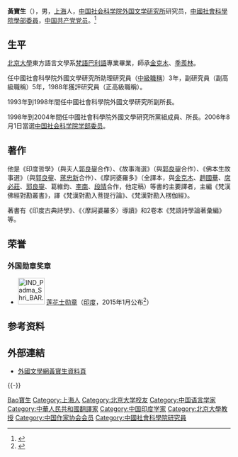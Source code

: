 '''黃寶生'''（{{bd|1942年|7月|||catIdx=Huang黃寶生}}），男，[[上海市|上海]]人，[[中国社会科学院外国文学研究所|中国社会科学院外国文学研究所]]研究员，[[中國社會科學院學部委員|中國社會科學院學部委員]]，[[中国共产党党员|中国共产党党员]]。<ref>{{Cite web|title=黄宝生|url=http://www.chinawriter.com.cn/zxhy/member/8891.shtml|accessdate=2020-01-23|work=中国作家网}}</ref>

== 生平 ==
[[北京大學|北京大學]]東方語言文學系[[梵語|梵語]][[巴利語|巴利語]]專業畢業，師承[[金克木|金克木]]、[[季羨林|季羨林]]。

任中國社會科學院外國文學研究所助理研究員（[[中級職稱|中級職稱]]）3年，副研究員（副高級職稱）5年，1988年獲評研究員（正高級職稱）。

1993年到1998年間任中國社會科學院外國文學研究所副所長。

1998年到2004年間任中國社會科學院外國文學研究所黨組成員、所長。2006年8月1日當選[[中国社会科学院学部委员|中国社会科学院学部委员]]。

== 著作 ==
他是《印度哲學》（與夫人[[郭良鋆|郭良鋆]]合作）、《故事海選》（與[[郭良鋆|郭良鋆]]合作）、《佛本生故事選》（與[[郭良鋆|郭良鋆]]、[[蔣忠新|蔣忠新]]合作）、《摩訶婆羅多》（全譯本，與[[金克木|金克木]]、[[趙國華|趙國華]]、[[席必莊|席必莊]]、[[郭良鋆|郭良鋆]]、葛維鈞、[[李南|李南]]、[[段晴|段晴]]合作，他定稿）等書的主要譯者，主編《梵漢佛經對勘叢書》，譯《梵漢對勘入菩提行論》、《梵漢對勘入楞伽經》。

著書有《印度古典詩學》、《〈摩訶婆羅多〉導讀》和2卷本《梵語詩學論著彙編》等。

==荣誉==
===外国勋章奖章===
* [[File:IND_Padma_Shri_BAR.png|60px]] [[莲花士勋章|莲花士勋章]]（[[印度|印度]]，2015年1月公布<ref>{{cite web |title=Padma Awards |url=http://www.dashboard-padmaawards.gov.in/?Place=China&Award=Padma%20Shri |publisher=[[印度内政部|Ministry of Home Affairs]] |date= |accessdate=2021-08-10}}</ref>）

== 参考资料 ==
{{reflist}}

== 外部連結 ==
* [https://web.archive.org/web/20160304211149/http://foreignliterature.cass.cn/chinese/NewsInfo.asp?NewsId=1282 外國文學網黃寶生資料頁]
{{-}}
{{中国社会科学院学部委员|state=collapsed}}
{{中国作家协会第六届全国委员会|state=collapsed}}
{{中国作家协会第七届全国委员会|state=collapsed}}
{{中国作家协会第八届全国委员会|state=collapsed}}
{{中国作家协会第九届全国委员会|state=collapsed}}

{{Authority control}}
{{DEFAULTSORT:Huang黃寶生}}
[[Category:黃姓|Bao寶生]]
[[Category:上海人|Category:上海人]]
[[Category:北京大学校友|Category:北京大学校友]]
[[Category:中国语言学家|Category:中国语言学家]]
[[Category:中華人民共和國翻譯家|Category:中華人民共和國翻譯家]]
[[Category:中国印度学家|Category:中国印度学家]]
[[Category:北京大學教授|Category:北京大學教授]]
[[Category:中国作家协会会员|Category:中国作家协会会员]]
[[Category:中國社會科學院研究員|Category:中國社會科學院研究員]]